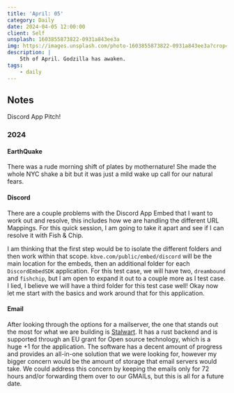 ```yaml
---
title: 'April: 05'
category: Daily
date: 2024-04-05 12:00:00
client: Self
unsplash: 1603855873822-0931a843ee3a
img: https://images.unsplash.com/photo-1603855873822-0931a843ee3a?crop=entropy&cs=srgb&fm=jpg&ixid=MnwzNjM5Nzd8MHwxfHJhbmRvbXx8fHx8fHx8fDE2ODE3NDg2ODY&ixlib=rb-4.0.3&q=85
description: |
    5th of April. Godzilla has awaken.
tags:
    - daily
---
```



## Notes

Discord App Pitch!


### 2024


#### EarthQuake

There was a rude morning shift of plates by mothernature!
She made the whole NYC shake a bit but it was just a mild wake up call for our natural fears.

#### Discord

There are a couple problems with the Discord App Embed that I want to work out and resolve, this includes how we are handling the different URL Mappings.
For this quick session, I am going to take it apart and see if I can resolve it with Fish & Chip.

I am thinking that the first step would be to isolate the different folders and then work within that scope.
`kbve.com/public/embed/discord` will be the main location for the embeds, then an additional folder for each `DiscordEmbedSDK` application.
For this test case, we will have two, `dreambound` and `fishchip`, but I am open to expand it out to a couple more as I test case.
I lied, I believe we will have a third folder for this test case well! Okay now let me start with the basics and work around that for this application.

#### Email

After looking through the options for a mailserver, the one that stands out the most for what we are building is [Stalwart](https://github.com/stalwartlabs/mail-server).
It has a rust backend and is supported through an EU grant for Open source technology, which is a huge +1 for the application.
The software has a decent amount of progress and provides an all-in-one solution that we were looking for, however my bigger concern would be the amount of storage that email servers would take.
We could address this concern by keeping the emails only for 72 hours and/or forwarding them over to our GMAILs, but this is all for a future date.
